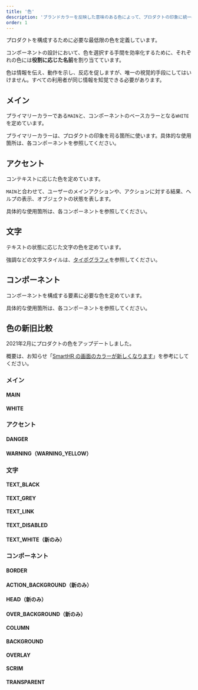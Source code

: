 ```yaml
---
title: '色'
description: 'ブランドカラーを反映した意味のある色によって、プロダクトの印象に統一感を与えます。'
order: 1
---
```



プロダクトを構成するために必要な最低限の色を定義しています。

コンポーネントの設計において、色を選択する手間を効率化するために、それぞれの色には**役割に応じた名前**を割り当てています。

色は情報を伝え、動作を示し、反応を促しますが、唯一の視覚的手段にしてはいけません。すべての利用者が同じ情報を知覚できる必要があります。


## メイン

プライマリーカラーである`MAIN`と、コンポーネントのベースカラーとなる`WHITE`を定めています。

プライマリーカラーは、プロダクトの印象を司る箇所に使います。具体的な使用箇所は、各コンポーネントを参照してください。

<ColorPalettesWrapper>
  <ColorPalette hexCode="#0077c7" colorName="MAIN" description="プライマリーカラー（プロダクトの印象を司る箇所に使う）" />
  <ColorPalette hexCode="#ffffff" colorName="WHITE" description="コンポーネントの背景色（Baseコンポーネントなど）" />
</ColorPalettesWrapper>


## アクセント
コンテキストに応じた色を定めています。

`MAIN`と合わせて、ユーザーのメインアクションや、アクションに対する結果、ヘルプの表示、オブジェクトの状態を表します。

具体的な使用箇所は、各コンポーネントを参照してください。

<ColorPalettesWrapper>
  <ColorPalette hexCode="#e01e5a" colorName="DANGER" description="エラー色（操作前に、個人情報の流出や金銭的／法的リスクなど、強い警告をする場合も含む）" />
  <ColorPalette hexCode="#ffcc17" colorName="WARNING_YELLOW" description="警告色（削除やUndoなどの破壊的アクションをする前の注意に使う）。必ずTEXT_BLACKと組み合わせて使う" />
</ColorPalettesWrapper>


## 文字

テキストの状態に応じた文字の色を定めています。

強調などの文字スタイルは、[タイポグラフィ](/products/design-tokens/typography/)を参照してください。

<ColorPalettesWrapper>
  <ColorPalette hexCode="#23221e" colorName="TEXT_BLACK" description="基本的な文字の色" />
  <ColorPalette hexCode="#706d65" colorName="TEXT_GREY" description="TEXT_BLACKからジャンプ率を確保するときに使う文字の色" />
  <ColorPalette hexCode="#0071c1" colorName="TEXT_LINK" description="リンクを表す文字の色" />
  <ColorPalette hexCode="#c1bdb7" colorName="TEXT_DISABLED" description="disabled状態を表す文字の色" />
  <ColorPalette hexCode="#ffffff" colorName="TEXT_WHITE" description="暗い地色やMAINに対して使う文字の色" />
</ColorPalettesWrapper>


## コンポーネント

コンポーネントを構成する要素に必要な色を定めています。

具体的な使用箇所は、各コンポーネントを参照してください。

<ColorPalettesWrapper>
  <ColorPalette hexCode="#d6d3d0" colorName="BORDER" description="枠線・罫線の色" />
  <ColorPalette hexCode="#d6d3d0" colorName="ACTION_BACKGROUND" description="TableBulkActionAreaの背景色" />
  <ColorPalette hexCode="#edebe8" colorName="HEAD" description="テーブルヘッダーの背景色" />
  <ColorPalette hexCode="#f2f1f0" colorName="OVER_BACKGROUND" description="BACKGROUNDの上で使う囲み色（要素をグルーピングするときに使う色）" />
  <ColorPalette hexCode="#f8f7f6" colorName="COLUMN" description="WHITEの上で使う囲み色（要素をグルーピングするときに使う色）" />
  <ColorPalette hexCode="#f8f7f6" colorName="BACKGROUND" description="画面の背景色" />
  <ColorPalette hexCode="#03030226" colorName="OVERLAY" description="ボタンなどhover時に重ねる色" />
  <ColorPalette hexCode="#03030280" colorName="SCRIM" description="モーダル表示時のスクリム（モーダルの下の画面に重ねる）の色" />
  <ColorPalette hexCode="#ffffff00" colorName="TRANSPARENT" description="デザインツールだけで使う専用スタイル。コンポーネントの枠線などを消すときのAppearanceに使用" />
</ColorPalettesWrapper>


## 色の新旧比較
2021年2月にプロダクトの色をアップデートしました。

概要は、お知らせ「[SmartHR の画面のカラーが新しくなります](https://smarthr.jp/update/21763)」を参考にしてください。

### メイン
#### MAIN

<ColorPalettesWrapper>
  <ColorPalette hexCode="#0077c7" colorName="新" description="" />
  <ColorPalette hexCode="#00a5ab" colorName="旧" description="" />
</ColorPalettesWrapper>

#### WHITE

<ColorPalettesWrapper>
  <ColorPalette hexCode="#ffffff" colorName="新 ※変更なし" description="" />
  <ColorPalette hexCode="#ffffff" colorName="旧" description="" />
</ColorPalettesWrapper>

### アクセント
#### DANGER

<ColorPalettesWrapper>
  <ColorPalette hexCode="#e01e5a" colorName="新" description="" />
  <ColorPalette hexCode="#ef475b" colorName="旧" description="" />
</ColorPalettesWrapper>

#### WARNING（WARNING_YELLOW）

<ColorPalettesWrapper>
  <ColorPalette hexCode="#ffcc17" colorName="新" description="" />
  <ColorPalette hexCode="#ff8800" colorName="旧" description="" />
</ColorPalettesWrapper>

### 文字
#### TEXT_BLACK

<ColorPalettesWrapper>
  <ColorPalette hexCode="#23221e" colorName="新" description="" />
  <ColorPalette hexCode="#333333" colorName="旧" description="" />
</ColorPalettesWrapper>

#### TEXT_GREY

<ColorPalettesWrapper>
  <ColorPalette hexCode="#706d65" colorName="新" description="" />
  <ColorPalette hexCode="#767676" colorName="旧" description="" />
</ColorPalettesWrapper>

#### TEXT_LINK

<ColorPalettesWrapper>
  <ColorPalette hexCode="#0071c1" colorName="新" description="" />
  <ColorPalette hexCode="#007bc2" colorName="旧" description="" />
</ColorPalettesWrapper>

#### TEXT_DISABLED

<ColorPalettesWrapper>
  <ColorPalette hexCode="#c1bdb7" colorName="新" description="" />
  <ColorPalette hexCode="#c1c1c1" colorName="旧" description="" />
</ColorPalettesWrapper>

#### TEXT_WHITE（新のみ）

<ColorPalettesWrapper>
  <ColorPalette hexCode="#ffffff" colorName="新" description="" />
</ColorPalettesWrapper>

### コンポーネント
#### BORDER

<ColorPalettesWrapper>
  <ColorPalette hexCode="#d6d3d0" colorName="新" description="" />
  <ColorPalette hexCode="#d6d6d6" colorName="旧" description="" />
</ColorPalettesWrapper>

#### ACTION_BACKGROUND（新のみ）

<ColorPalettesWrapper>
  <ColorPalette hexCode="#d6d3d0" colorName="新" description="" />
</ColorPalettesWrapper>

#### HEAD（新のみ）

<ColorPalettesWrapper>
  <ColorPalette hexCode="#edebe8" colorName="新" description="" />
</ColorPalettesWrapper>

#### OVER_BACKGROUND（新のみ）

<ColorPalettesWrapper>
  <ColorPalette hexCode="#f2f1f0" colorName="新" description="" />
</ColorPalettesWrapper>

#### COLUMN

<ColorPalettesWrapper>
  <ColorPalette hexCode="#f8f7f6" colorName="新" description="" />
  <ColorPalette hexCode="#f9f9f9" colorName="旧" description="" />
</ColorPalettesWrapper>

#### BACKGROUND

<ColorPalettesWrapper>
  <ColorPalette hexCode="#f8f7f6" colorName="新" description="" />
  <ColorPalette hexCode="#f5f6fa" colorName="旧" description="" />
</ColorPalettesWrapper>

#### OVERLAY

<ColorPalettesWrapper>
  <ColorPalette hexCode="#03030226" colorName="新" description="" />
  <ColorPalette hexCode="#00000026" colorName="旧" description="" />
</ColorPalettesWrapper>

#### SCRIM

<ColorPalettesWrapper>
  <ColorPalette hexCode="#03030280" colorName="新" description="" />
  <ColorPalette hexCode="#0000007f" colorName="旧" description="" />
</ColorPalettesWrapper>

#### TRANSPARENT

<ColorPalettesWrapper>
  <ColorPalette hexCode="#ffffff00" colorName="新 ※変更なし" description="" />
  <ColorPalette hexCode="#ffffff00" colorName="旧" description="" />
</ColorPalettesWrapper>
